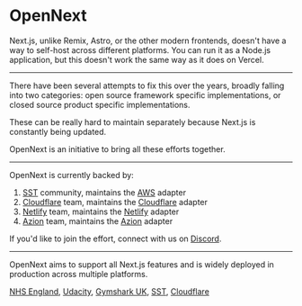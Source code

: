 
# OpenNext

Next.js, unlike Remix, Astro, or the other modern frontends, doesn't have a way to self-host across different platforms. You can run it as a Node.js application, but this doesn't work the same way as it does on Vercel.

---

There have been several attempts to fix this over the years, broadly falling into two categories: open source framework specific implementations, or closed source product specific implementations.

These can be really hard to maintain separately because Next.js is constantly being updated.

OpenNext is an initiative to bring all these efforts together.

---

OpenNext is currently backed by:

1. [SST](https://sst.dev) community, maintains the [AWS](aws) adapter
2. [Cloudflare](https://developers.cloudflare.com/) team, maintains the [Cloudflare](cloudflare) adapter
3. [Netlify](https://www.netlify.com/) team, maintains the [Netlify](netlify) adapter
4. [Azion](https://www.azion.com/) team, maintains the [Azion](azion) adapter

If you'd like to join the effort, connect with us on [Discord](https://discord.gg/opennextjs).

---

OpenNext aims to support all Next.js features and is widely deployed in production across multiple platforms.

[NHS England](https://github.com/nhs-england-tools/terraform-aws-opennext), [Udacity](https://engineering.udacity.com/deploying-next-js-on-the-edge-with-sst-is-sst-the-game-changer-its-claimed-to-be-1f05a0abc27c), [Gymshark UK](https://uk.gymshark.com), [SST](https://sst.dev), [Cloudflare](https://www.cloudflare.com)
